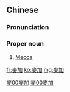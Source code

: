 {{also|麦加}}
==Chinese==
{{zh-forms|s=麦加}}

===Pronunciation===
{{zh-pron
|m=Màijiā
|cat=pn
}}

===Proper noun===
{{zh-proper noun}}

# [[Mecca]]

[[Category:zh:Islam|麥00麥加]]
[[Category:zh:Cities|麥00麥加]]

[[fr:麥加]]
[[ko:麥加]]
[[mg:麥加]]